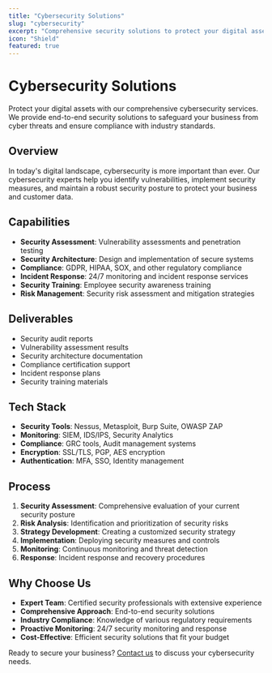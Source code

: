 ```yaml
---
title: "Cybersecurity Solutions"
slug: "cybersecurity"
excerpt: "Comprehensive security solutions to protect your digital assets."
icon: "Shield"
featured: true
---
```


# Cybersecurity Solutions

Protect your digital assets with our comprehensive cybersecurity services. We provide end-to-end security solutions to safeguard your business from cyber threats and ensure compliance with industry standards.

## Overview

In today's digital landscape, cybersecurity is more important than ever. Our cybersecurity experts help you identify vulnerabilities, implement security measures, and maintain a robust security posture to protect your business and customer data.

## Capabilities

- **Security Assessment**: Vulnerability assessments and penetration testing
- **Security Architecture**: Design and implementation of secure systems
- **Compliance**: GDPR, HIPAA, SOX, and other regulatory compliance
- **Incident Response**: 24/7 monitoring and incident response services
- **Security Training**: Employee security awareness training
- **Risk Management**: Security risk assessment and mitigation strategies

## Deliverables

- Security audit reports
- Vulnerability assessment results
- Security architecture documentation
- Compliance certification support
- Incident response plans
- Security training materials

## Tech Stack

- **Security Tools**: Nessus, Metasploit, Burp Suite, OWASP ZAP
- **Monitoring**: SIEM, IDS/IPS, Security Analytics
- **Compliance**: GRC tools, Audit management systems
- **Encryption**: SSL/TLS, PGP, AES encryption
- **Authentication**: MFA, SSO, Identity management

## Process

1. **Security Assessment**: Comprehensive evaluation of your current security posture
2. **Risk Analysis**: Identification and prioritization of security risks
3. **Strategy Development**: Creating a customized security strategy
4. **Implementation**: Deploying security measures and controls
5. **Monitoring**: Continuous monitoring and threat detection
6. **Response**: Incident response and recovery procedures

## Why Choose Us

- **Expert Team**: Certified security professionals with extensive experience
- **Comprehensive Approach**: End-to-end security solutions
- **Industry Compliance**: Knowledge of various regulatory requirements
- **Proactive Monitoring**: 24/7 security monitoring and response
- **Cost-Effective**: Efficient security solutions that fit your budget

Ready to secure your business? [Contact us](/contact) to discuss your cybersecurity needs.



